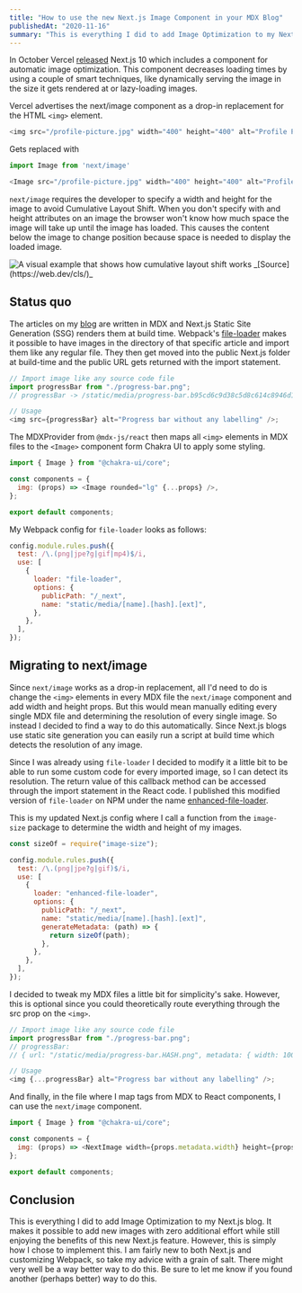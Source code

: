 ```yaml
---
title: "How to use the new Next.js Image Component in your MDX Blog"
publishedAt: "2020-11-16"
summary: "This is everything I did to add Image Optimization to my Next.js blog. It makes it possible to add new images with zero additional effort while still enjoying the benefits of this new Next.js feature."
---
```



In October Vercel [released](https://nextjs.org/blog/next-10) Next.js 10 which includes a component for automatic image optimization. This component decreases loading times by using a couple of smart techniques, like dynamically serving the image in the size it gets rendered at or lazy-loading images.

Vercel advertises the next/image component as a drop-in replacement for the HTML `<img>` element.

```javascript
<img src="/profile-picture.jpg" width="400" height="400" alt="Profile Picture">
```

Gets replaced with

```javascript
import Image from 'next/image'

<Image src="/profile-picture.jpg" width="400" height="400" alt="Profile Picture">
```

`next/image` requires the developer to specify a width and height for the image to avoid Cumulative Layout Shift. When you don't specify with and height attributes on an image the browser won't know how much space the image will take up until the image has loaded. This causes the content below the image to change position because space is needed to display the loaded image.

<Image src={CLS} alt="A visual example that shows how cumulative layout shift works" />
_[Source](https://web.dev/cls/)_

## Status quo

The articles on my [blog](https://github.com/noahflk/noahfalk.com) are written in MDX and Next.js Static Site Generation (SSG) renders them at build time. Webpack's [file-loader](https://github.com/webpack-contrib/file-loader) makes it possible to have images in the directory of that specific article and import them like any regular file. They then get moved into the public Next.js folder at build-time and the public URL gets returned with the import statement.

```javascript
// Import image like any source code file
import progressBar from "./progress-bar.png";
// progressBar -> /static/media/progress-bar.b95cd6c9d38c5d8c614c8946d1c36baf.png

// Usage
<img src={progressBar} alt="Progress bar without any labelling" />;
```

The MDXProvider from `@mdx-js/react` then maps all `<img>` elements in MDX files to the `<Image>` component form Chakra UI to apply some styling.

```javascript
import { Image } from "@chakra-ui/core";

const components = {
  img: (props) => <Image rounded="lg" {...props} />,
};

export default components;
```

My Webpack config for `file-loader` looks as follows:

```javascript
config.module.rules.push({
  test: /\.(png|jpe?g|gif|mp4)$/i,
  use: [
    {
      loader: "file-loader",
      options: {
        publicPath: "/_next",
        name: "static/media/[name].[hash].[ext]",
      },
    },
  ],
});
```

## Migrating to next/image

Since `next/image` works as a drop-in replacement, all I'd need to do is change the `<img>` elements in every MDX file the `next/image` component and add width and height props. But this would mean manually editing every single MDX file and determining the resolution of every single image. So instead I decided to find a way to do this automatically. Since Next.js blogs use static site generation you can easily run a script at build time which detects the resolution of any image.

Since I was already using `file-loader` I decided to modify it a little bit to be able to run some custom code for every imported image, so I can detect its resolution. The return value of this callback method can be accessed through the import statement in the React code. I published this modified version of `file-loader` on NPM under the name [enhanced-file-loader](https://github.com/noahflk/enhanced-file-loader).

This is my updated Next.js config where I call a function from the `image-size` package to determine the width and height of my images.

```javascript
const sizeOf = require("image-size");

config.module.rules.push({
  test: /\.(png|jpe?g|gif)$/i,
  use: [
    {
      loader: "enhanced-file-loader",
      options: {
        publicPath: "/_next",
        name: "static/media/[name].[hash].[ext]",
        generateMetadata: (path) => {
          return sizeOf(path);
        },
      },
    },
  ],
});
```

I decided to tweak my MDX files a little bit for simplicity's sake. However, this is optional since you could theoretically route everything through the src prop on the `<img>`.

```javascript
// Import image like any source code file
import progressBar from "./progress-bar.png";
// progressBar:
// { url: "/static/media/progress-bar.HASH.png", metadata: { width: 1000, height: 5000 } }

// Usage
<img {...progressBar} alt="Progress bar without any labelling" />;
```

And finally, in the file where I map tags from MDX to React components, I can use the `next/image` component.

```javascript
import { Image } from "@chakra-ui/core";

const components = {
  img: (props) => <NextImage width={props.metadata.width} height={props.metadata.height} {...props} />,
};

export default components;
```

## Conclusion

This is everything I did to add Image Optimization to my Next.js blog. It makes it possible to add new images with zero additional effort while still enjoying the benefits of this new Next.js feature. However, this is simply how I chose to implement this. I am fairly new to both Next.js and customizing Webpack, so take my advice with a grain of salt. There might very well be a way better way to do this. Be sure to let me know if you found another (perhaps better) way to do this.
